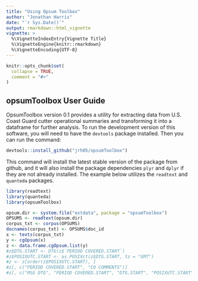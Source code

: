 ```yaml
---
title: "Using Opsum Toolbox"
author: "Jonathan Harris"
date: "`r Sys.Date()`"
output: rmarkdown::html_vignette
vignette: >
  %\VignetteIndexEntry{Vignette Title}
  %\VignetteEngine{knitr::rmarkdown}
  %\VignetteEncoding{UTF-8}
---
```


```r
knitr::opts_chunk$set(
  collapse = TRUE,
  comment = "#>"
)
```

## opsumToolbox User Guide

OpsumToolbox version 0.1 provides a utility for extracting data from U.S. Coast Guard cutter operational summaries and transforming it into a dataframe for further analysis. To run the development version of this software, you will need to have the `devtools` package installed. Then you can run the command:
  
```r
devtools::install_github("jrh05/opsumToolbox")
```

This command will install the latest stable version of the package from github, and it will also install the package dependencies `plyr` and `dplyr` if they are not already installed. The example below utilizes the `readtext` and `quanteda` packages.

```r
library(readtext)
library(quanteda)
library(opsumToolbox)

opsum.dir <- system.file("extdata", package = "opsumToolbox")
OPSUMS <- readtext(opsum.dir)
corpus_txt <- corpus(OPSUMS)
docnames(corpus_txt) <- OPSUMS$doc_id
x <- texts(corpus_txt)
y <- cgOpsum(x)
z <- data.frame.cgOpsum.list(y)
#z$DTG.START <- DTG(z$`PERIOD COVERED.START`)
#z$POSIXUTC.START <- as.POSIXct(z$DTG.START, tz = "GMT")
#z <- z[order(z$POSIXUTC.START), ]
#z[, c("PERIOD COVERED.START", "CO COMMENTS")]
#z[, c("MSG DTG", "PERIOD COVERED.START", "DTG.START", "POSIXUTC.START")]

```
